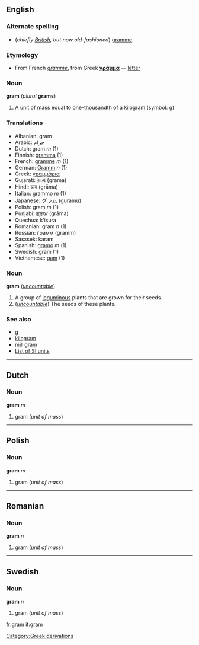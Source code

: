 ==English==
=== Alternate spelling ===
*(''chiefly [[w:British English|British]], but now old-fashioned'') [[gramme]]

===Etymology===
*From French ''[[gramme#French|gramme]]'', from Greek '''[[γράμμα]]''' &mdash; [[letter]]

=== Noun ===
'''gram''' (''plural'' '''grams''')

# A unit of [[mass]] equal to one-[[thousandth]] of a [[kilogram]] (symbol: g)

=== Translations ===
*Albanian: gram
*Arabic: جرام
*Dutch: gram ''m'' (1)
*Finnish: [[gramma]] (1)
*French: [[gramme]] ''m'' (1)
*German: [[Gramm]] ''n'' (1)
*Greek: [[γραμμάρια]]<!--[[gramma]], [[grammata]] (1)-->
*Gujarati: ગ્રામ (grāma)
*Hindi: ग्राम (grāma)
*Italian: [[grammo]] ''m'' (1)
*Japanese: グラム (guramu)
*Polish: gram ''m'' (1)
*Punjabi: ਗ੍ਰਾਮ (grāma)
*Quechua: k’isura
*Romanian: gram ''n'' (1)
*Russian: грамм (gramm)
*Sasxsek: karam
*Spanish: [[gramo]] ''m'' (1)
*Swedish: gram (1)
*Vietnamese: [[gam]] (1)

<!--separate etymology here-->

===Noun===
'''gram''' (''[[uncountable]]'')

# A group of [[leguminous]] plants that are grown for their seeds.
# (''[[uncountable]]'') The seeds of these plants.

=== See also ===
*[[g]]
*[[kilogram]]
*[[milligram]]
*[[Wiktionary_Appendix:Weights_and_measures#SI_units|List of SI units]]

----
==Dutch==
=== Noun ===
'''gram''' ''m''

#gram (''unit of mass'')

----
==Polish==
===Noun===
'''gram''' ''m''

#gram (''unit of mass'')

----
==Romanian==
===Noun===
'''gram''' ''n''

#gram (''unit of mass'')

----
==Swedish==
===Noun===
'''gram''' ''n''

#gram (''unit of mass'')

[[fr:gram]]
[[it:gram]]
[[Category:Greek derivations]]